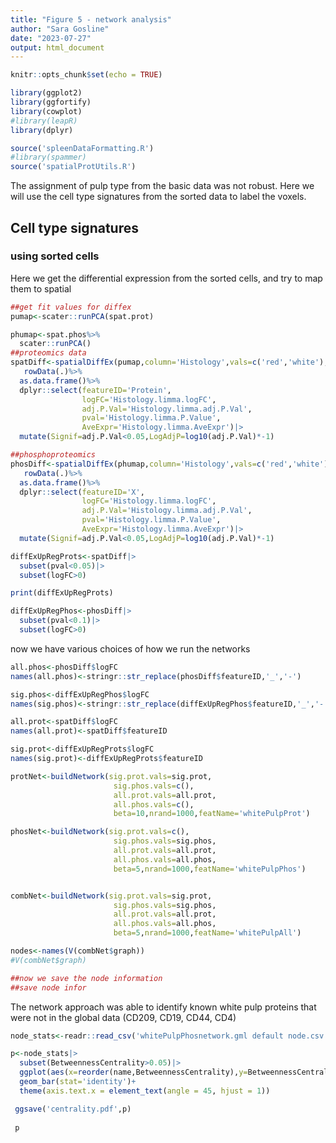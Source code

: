 ```yaml
---
title: "Figure 5 - network analysis"
author: "Sara Gosline"
date: "2023-07-27"
output: html_document
---
```



```r
knitr::opts_chunk$set(echo = TRUE)

library(ggplot2)
library(ggfortify)
library(cowplot)
#library(leapR)
library(dplyr)

source('spleenDataFormatting.R')
#library(spammer)
source('spatialProtUtils.R')
```

The assignment of pulp type from the basic data was not robust. Here we will use the cell type signatures from the sorted data to label the voxels.


## Cell type signatures

### using sorted cells
Here we get the differential expression from the sorted cells, and try to map them to spatial

```r


##get fit values for diffex
pumap<-scater::runPCA(spat.prot)

phumap<-spat.phos%>%
  scater::runPCA()
##proteomics data
spatDiff<-spatialDiffEx(pumap,column='Histology',vals=c('red','white'),'Protein')|>
   rowData(.)%>%
  as.data.frame()%>%
  dplyr::select(featureID='Protein',
                logFC='Histology.limma.logFC',
                adj.P.Val='Histology.limma.adj.P.Val',
                pval='Histology.limma.P.Value',
                AveExpr='Histology.limma.AveExpr')|>
  mutate(Signif=adj.P.Val<0.05,LogAdjP=log10(adj.P.Val)*-1)

##phosphoproteomics
phosDiff<-spatialDiffEx(phumap,column='Histology',vals=c('red','white'),'X')|>
   rowData(.)%>%
  as.data.frame()%>%
  dplyr::select(featureID='X',
                logFC='Histology.limma.logFC',
                adj.P.Val='Histology.limma.adj.P.Val',
                pval='Histology.limma.P.Value',
                AveExpr='Histology.limma.AveExpr')|>
  mutate(Signif=adj.P.Val<0.05,LogAdjP=log10(adj.P.Val)*-1)

diffExUpRegProts<-spatDiff|>
  subset(pval<0.05)|>
  subset(logFC>0)

print(diffExUpRegProts)

diffExUpRegPhos<-phosDiff|>
  subset(pval<0.1)|>
  subset(logFC>0)

```

now we have various choices of how we run the networks

```r

all.phos<-phosDiff$logFC
names(all.phos)<-stringr::str_replace(phosDiff$featureID,'_','-')

sig.phos<-diffExUpRegPhos$logFC
names(sig.phos)<-stringr::str_replace(diffExUpRegPhos$featureID,'_','-')

all.prot<-spatDiff$logFC
names(all.prot)<-spatDiff$featureID

sig.prot<-diffExUpRegProts$logFC
names(sig.prot)<-diffExUpRegProts$featureID

protNet<-buildNetwork(sig.prot.vals=sig.prot,
                       sig.phos.vals=c(),
                       all.prot.vals=all.prot,
                       all.phos.vals=c(),
                       beta=10,nrand=1000,featName='whitePulpProt')

phosNet<-buildNetwork(sig.prot.vals=c(),
                       sig.phos.vals=sig.phos,
                       all.prot.vals=all.prot,
                       all.phos.vals=all.phos,
                       beta=5,nrand=1000,featName='whitePulpPhos')


combNet<-buildNetwork(sig.prot.vals=sig.prot,
                       sig.phos.vals=sig.phos,
                       all.prot.vals=all.prot,
                       all.phos.vals=all.phos,
                       beta=5,nrand=1000,featName='whitePulpAll')

nodes<-names(V(combNet$graph))
#V(combNet$graph)

##now we save the node information
##save node infor
```

The network approach was able to identify known white pulp proteins that were not in the global data (CD209, CD19, CD44, CD4)

```r

node_stats<-readr::read_csv('whitePulpPhosnetwork.gml default node.csv')

p<-node_stats|>
  subset(BetweennessCentrality>0.05)|>
  ggplot(aes(x=reorder(name,BetweennessCentrality),y=BetweennessCentrality,fill=logFoldChange))+
  geom_bar(stat='identity')+
  theme(axis.text.x = element_text(angle = 45, hjust = 1))

 ggsave('centrality.pdf',p)
 
 p
```
